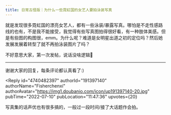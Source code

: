 ```yaml
---
title: 日常古怪版｜为什么一些霓虹国的女艺人要拍泳装写真
---
```



<Forum groupName="古怪问题研究中心" groupUrl="https://www.douban.com/group/philosophasters/" archivedAt="2025-05-16T15:15:04.646Z">
  <Post
    id="270538241"
    title="日常古怪版｜为什么一些霓虹国的女艺人要拍泳装写真"
    url="https://www.douban.com/group/topic/270538241/?_spm_id=MTg4NTMzMTgz"
    pubTime="2022-07-24"
    highlightUserId="191397140"
  >
就是发现很多霓虹国的漂亮女艺人，都有一些泳装/暴露写真。哪怕是不走性感路线的也有，不是我不能接受，我觉得有些写真图拍得很好看，有一种肢体美感。但是有些图的构图很，emm。为什么呢？难道是女明星出道之初的定位吗？然后她发展发展着转型了就不再拍泳装图片了吗？

不好意思大家，第一次发帖，说话没啥逻辑🤨

---------------------------------------------------------------

谢谢大家的回复，每条评论都认真看了:)

<Reply
  id="4740482397"
  authorId="191397140"
  authorName="Fisherchenxi"
  authorAvatar="https://img1.doubanio.com/icon/up191397140-20.jpg"
  pubTime="2022-07-10"
  pubLocation="11:47:36"
  upvotes={20}
>
写真集的话声优也有很多搞的，一般过一段时间/接了大话题作会拍。
</Reply>
  </Post>
</Forum>
